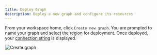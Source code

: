 ```yaml
---
title: Deploy Graph
description: Deploy a new graph and configure its resources
---
```


From your workspace home, click `Create new graph`. You are prompted to name
your graph and select the [region](./manage-graph#region-availability) for
deployment. Once deployed, your [connection string](./connect) is displayed.

<Frame>
  <img src="/images/graphs/create-graph.png" alt="Create graph" />
</Frame>
